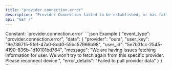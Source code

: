 ```yaml
---
title: "provider.connection.error"
description: "Provider Connection failed to be established, or has failed due to user credential changes."
api: "GET /"
---
```

<ResponseField name="event_type" type="const string" required="true">
Constant: `provider.connection.error`
</ResponseField>
<ResponseField name="data" type="ProviderConnectionError" required="true">
<Expandable title="ProviderConnectionError" defaultOpen="true">
<ResponseField name="provider" type="string" required="true">
</ResponseField>
<ResponseField name="user_id" type="string" required="true">
</ResponseField>
<ResponseField name="user_key" type="string" required="true">
</ResponseField>
<ResponseField name="message" type="string" required="true">
</ResponseField>
<ResponseField name="error_details" type="string" required="true">
</ResponseField>
</Expandable>
</ResponseField>
<ResponseExample>
```json Example
{
  "event_type": "provider.connection.error",
  "data": {
    "provider": "oura",
    "user_key": "9e736715-5fe1-47a0-8dd0-55bc57966b98",
    "user_id": "5e7b31cc-2545-4190-836b-1d10101bd764",
    "message": "We are having issues fetching information for user.                             We won't try to fetch again from this specific provider. Please reconnect device.",
    "error_details": "Failed to pull provider data"
  }
}
```
</ResponseExample>
